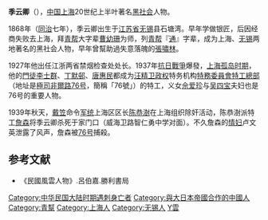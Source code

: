 '''季云卿'''（{{bd|1868年||1939年|catIdx=J季}}），[[中国|中国]][[上海|上海]]20世纪上半叶著名[[黑社会|黑社会]]人物。

1868年（[[同治|同治]]七年），季云卿出生于[[江苏省|江苏省]][[无锡|无锡]]县石塘湾。早年学做银匠，后因经商失败去上海，拜[[青帮|青帮]]大字辈[[曹幼珊|曹幼珊]]为师，列[[青帮|青帮]]『[[通|通]]』字辈，成为上海、[[无锡|无锡]]两地著名的黑社会人物，早年曾幫助過失意落魄的[[張嘯林|張嘯林]]。

1927年他出任江浙两省禁烟检查处处长。1937年[[抗日戰爭|抗日戰爭]]爆發，[[上海孤岛时期|上海孤岛时期]]，他的[[門徒|門徒]][[李士群|李士群]]、[[丁默邨|丁默邨]]、[[唐惠民|唐惠民]]都成为[[汪精卫政权|汪精卫政权]]特务机构[[国民党中央执行委员会特务委员会特工总部|特務委員會特工總部]]（地址是[[国民党中央执行委员会特务委员会特工总部|極司非爾路76号]]，簡稱「76號」）的特工，义女[[佘爱珍|佘爱珍]]与[[吴四宝|吴四宝]]夫妇也是76号的重要人物。

1939年秋天，[[戴笠|戴笠]]命令[[军统|军统]]上海区区长[[陈恭澍|陈恭澍]]在上海组织除奸活动，陈恭澍派特工[[尹懋萱|詹森]]将季云卿杀死于家门口（威海卫路智仁勇中学对面）。不久詹森的[[情妇|情妇]]卢文英泄露了风声，詹森被[[76号|76号]]捕殺。

==参考文献==
*《民國風雲人物》.呂伯嘉.勝利書局

{{DEFAULTSORT:Ji季}}
[[Category:中华民国大陆时期遇刺身亡者|Category:中华民国大陆时期遇刺身亡者]]
[[Category:與大日本帝國合作的中國人|Category:與大日本帝國合作的中國人]]
[[Category:青幫|Category:青幫]]
[[Category:上海人|Category:上海人]]
[[Category:无锡人|Category:无锡人]]
[[Category:季姓|Y雲]]